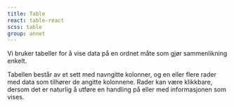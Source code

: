 ```yaml
---
title: Table
react: table-react
scss: table
group: annet
---
```



<Ingress>Vi bruker tabeller for å vise data på en ordnet måte som gjør sammenlikning enkelt.</Ingress>
<ComponentExample component={Example} />

Tabellen består av et sett med navngitte kolonner, og en eller flere rader med data som tilhører de angitte kolonnene. Rader kan være klikkbare, dersom det er naturlig å utføre en handling på eller med informasjonen som vises.
